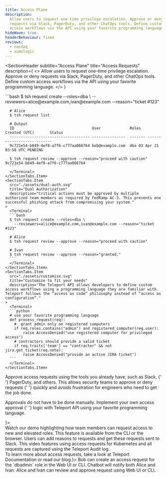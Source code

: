 ```yaml
---
title: Access Plane
description:
  Allow users to request one-time privilege escalation. Approve or deny
  requests via Slack, PagerDuty, and other ChatOps tools. Define custom
  access workflows via the API using your favorite programming language.
hideWave: true
headerBehaviour: fixed
reviews:
  - nasdaq
  - sumologic
---
```



<SectionHeader
  subtitle="Access Plane"
  title="Access Requests"
  description={
    <>
      Allow users to request one-time privilege escalation. Approve or deny
      requests via Slack, PagerDuty, and other ChatOps tools. Define custom
      access workflows via the API using your favorite programming language.
    </>
  }
>
  <NextImage
    src="./assets/approve-hero.png"
    width={400}
    height={280}
    layout="intrinsic"
    alt="Access Requests"
  />
</SectionHeader>
<Section bg="white">
  <SectionTabs>
    <SectionTabs.Item
      src="./assets/move-away.svg"
      title="Move away from roots and admins"
      description="Access requests implement the principle of least privilege, which states that a client should be given only those privileges needed for it to complete the task at hand. This removes the need for super-privileged accounts."
    >
      <Terminal>
      ```bash
      $ tsh request create --roles=dba \
        --reviewers=alice@example.com,ivan@example.com --reason="ticket #123"

      # Alice
      $ tsh request list

      # Output
      ID                                   User             Roles   Created (UTC)       Status
      ------------------------------------ ---------------  ------- ------------------- -------
      9c721e54-b049-4ef8-a7f6-c777aa066764 bob@example.com  dba 03 Apr 21 03:58 UTC PENDING

      $ tsh request review --approve --reason="proceed with caution" 9c721e54-b049-4ef8-a7f6-c777aa066764
      ```
      </Terminal>
    </SectionTabs.Item>
    <SectionTabs.Item
      src="./assets/dual-auth.svg"
      title="Dual Authorization"
      description="Critical actions must be approved by multiple authorized team members as required by FedRamp AC-3. This prevents one successful phishing attack from compromising your system."
    >
      <Terminal>
      ```bash
      $ tsh request create --roles=dba \
        --reviewers=alice@example.com,ivan@example.com --reason="ticket #123"

      # Alice
      $ tsh request review --approve --reason="proceed with caution"

      # Ivan
      $ tsh request review --approve --reason="granted."
      ```
      </Terminal>
    </SectionTabs.Item>
    <SectionTabs.Item
      src="./assets/customize.svg"
      title="Customize to fit your needs"
      description="The Teleport API allows developers to define custom access workflows using a programming language they are familiar with. Teleport follows the “access as code” philosophy instead of “access as configuration”."
    >
      <Terminal>
      ```python
      # use your favorite programming language
      def process_request(req):
        #  grant admin only on registered computers
        if req.roles.contains("admin") and registered_computer(req.user):
            raise AccessDenied("use registered computer for privileged access")
        # contractors should provide a valid ticket
        if req.traits['team'] == "contractor" && not jira.get_ticket(req.note):
            raise AccessDenied("provide an active JIRA ticket")
      ```
      </Terminal>
    </SectionTabs.Item>

  </SectionTabs>
</Section>
<Section bg="gray">
  <SectionVisuals title="Access Requests using Existing Tools" description={<>
    <p>
      Approve access requests using the tools you already have, such as Slack, {' '}
      PagerDuty, and others. This allows security teams to approve or deny requests {' '}
      quickly and avoids frustration for engineers who need to get the job done.
    </p>
    <p>
      Approvals do not have to be done manually. Implement your own access approval {' '}
      logic with Teleport API using your favorite programming language.
    </p>
  </>}>
  <Box boxShadow="0 4px 32px rgba(0, 0, 0, 0.24)" borderRadius="md" lineHeight="0">
    <NextImage
      src="./assets/animation-access-request2x.png"
      width={530}
      height={530}
      layout="intrinsic"
      alt="Approve access requests"
    />
  </Box>
</SectionVisuals>
</Section>
<Section bg="white">
<SectionVideo title="Access Requests Demo Video" videoId="b_iqJm_o15I">
  Watch our demo highlighting how team members can request access to new and elevated roles. This feature is available from the CLI or the browser. Users can add reasons to requests and get these requests sent to Slack. This video features using access requests for Kubernetes and all requests are captured using the Teleport Audit log.
</SectionVideo>
</Section>
<Section bg="purple">
<Feedback reviews={meta.reviews} dark />
</Section>
<Section bg="squares">
<SectionSteps title="Access Requests Flow" description={<>To learn more about access requests, take a look at <Link href="/docs/" scheme="site">Teleport Documentation</Link> or read our <Link href="/features/access-requests/" scheme="site">blog</Link>.</>}>
  <SectionSteps.Item
    title="STEP 1"
    src="./assets/step-1.png"
    width={363}
    height={293}
  >
    Bob can create an access request for the `dbadmin` role in the Web
    UI or CLI.
  </SectionSteps.Item>
  <SectionSteps.Item
    title="STEP 2"
    src="./assets/step-2.png"
    width={457}
    height={228}
  >
    Chatbot will notify both Alice and Ivan.
  </SectionSteps.Item>
  <SectionSteps.Item
    title="STEP 3"
    src="./assets/step-3.png"
    width={363}
    height={293}
  >
    Alice and Ivan can review and approve request using Web UI or CLI.
  </SectionSteps.Item>
</SectionSteps>
</Section>
<TryTeleport />
